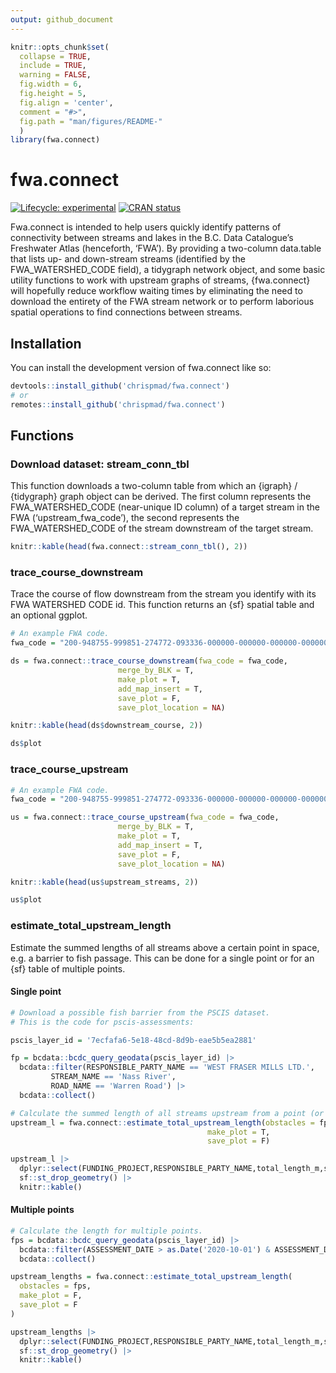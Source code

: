 ```yaml
---
output: github_document
---
```


<!-- README.md is generated from README.Rmd. Please edit that file -->

```r
knitr::opts_chunk$set(
  collapse = TRUE,
  include = TRUE,
  warning = FALSE,
  fig.width = 6,
  fig.height = 5,
  fig.align = 'center',
  comment = "#>",
  fig.path = "man/figures/README-"
  )
library(fwa.connect)
```

# fwa.connect

<!-- badges: start -->
[![Lifecycle: experimental](https://img.shields.io/badge/lifecycle-experimental-orange.svg)](https://lifecycle.r-lib.org/articles/stages.html#experimental)
[![CRAN status](https://www.r-pkg.org/badges/version/fwa.connect)](https://CRAN.R-project.org/package=fwa.connect)
<!-- badges: end -->

Fwa.connect is intended to help users quickly identify patterns of connectivity between streams and lakes in the B.C. Data Catalogue's Freshwater Atlas (henceforth, 'FWA'). By providing a two-column data.table that lists up- and down-stream streams (identified by the FWA_WATERSHED_CODE field), a tidygraph network object, and some basic utility functions to work with upstream graphs of streams, {fwa.connect} will hopefully reduce workflow waiting times by eliminating the need to download the entirety of the FWA stream network or to perform laborious spatial operations to find connections between streams.

## Installation

You can install the development version of fwa.connect like so:

``` r
devtools::install_github('chrispmad/fwa.connect')
# or 
remotes::install_github('chrispmad/fwa.connect')
```

## Functions

### Download dataset: stream_conn_tbl

This function downloads a two-column table from which an {igraph} / {tidygraph} graph object can be derived. The first column represents the FWA_WATERSHED_CODE (near-unique ID column) of a target stream in the FWA ('upstream_fwa_code'), the second represents the FWA_WATERSHED_CODE of the stream downstream of the target stream.
```r
knitr::kable(head(fwa.connect::stream_conn_tbl(), 2))
```

### trace_course_downstream

Trace the course of flow downstream from the stream you identify with its FWA WATERSHED CODE id. This function returns an {sf} spatial table and an optional ggplot.
```r
# An example FWA code.
fwa_code = "200-948755-999851-274772-093336-000000-000000-000000-000000-000000-000000-000000-000000-000000-000000-000000-000000-000000-000000-000000-000000"

ds = fwa.connect::trace_course_downstream(fwa_code = fwa_code,
                        merge_by_BLK = T,
                        make_plot = T, 
                        add_map_insert = T,
                        save_plot = F,
                        save_plot_location = NA)

knitr::kable(head(ds$downstream_course, 2))

ds$plot
```

### trace_course_upstream

```r
# An example FWA code.
fwa_code = "200-948755-999851-274772-093336-000000-000000-000000-000000-000000-000000-000000-000000-000000-000000-000000-000000-000000-000000-000000-000000"

us = fwa.connect::trace_course_upstream(fwa_code = fwa_code,
                        merge_by_BLK = T,
                        make_plot = T, 
                        add_map_insert = T,
                        save_plot = F,
                        save_plot_location = NA)

knitr::kable(head(us$upstream_streams, 2))

us$plot
```

### estimate_total_upstream_length 

Estimate the summed lengths of all streams above a certain point in space, e.g. a barrier to fish passage. This can be done for a single point or for an {sf} table of multiple points.

#### Single point

```r

# Download a possible fish barrier from the PSCIS dataset.
# This is the code for pscis-assessments:

pscis_layer_id = '7ecfafa6-5e18-48cd-8d9b-eae5b5ea2881'

fp = bcdata::bcdc_query_geodata(pscis_layer_id) |> 
  bcdata::filter(RESPONSIBLE_PARTY_NAME == 'WEST FRASER MILLS LTD.',
         STREAM_NAME == 'Nass River',
         ROAD_NAME == 'Warren Road') |>
  bcdata::collect()

# Calculate the summed length of all streams upstream from a point (or a FWA code)
upstream_l = fwa.connect::estimate_total_upstream_length(obstacles = fp,
                                            make_plot = T,
                                            save_plot = F)

upstream_l |> 
  dplyr::select(FUNDING_PROJECT,RESPONSIBLE_PARTY_NAME,total_length_m,search_outcome) |> 
  sf::st_drop_geometry() |> 
  knitr::kable()
```

#### Multiple points

```r
# Calculate the length for multiple points.
fps = bcdata::bcdc_query_geodata(pscis_layer_id) |>
  bcdata::filter(ASSESSMENT_DATE > as.Date('2020-10-01') & ASSESSMENT_DATE < as.Date('2021-01-01')) |> 
  bcdata::collect()

upstream_lengths = fwa.connect::estimate_total_upstream_length(
  obstacles = fps,
  make_plot = F,
  save_plot = F
)

upstream_lengths |> 
  dplyr::select(FUNDING_PROJECT,RESPONSIBLE_PARTY_NAME,total_length_m,search_outcome) |> 
  sf::st_drop_geometry() |> 
  knitr::kable()
```
